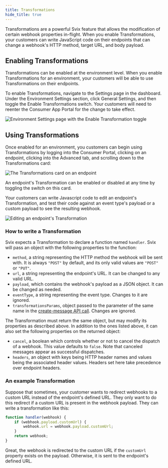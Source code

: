 ```yaml
---
title: Transformations
hide_title: true
---
```



<HeaderWithCopyButton title="Transformations" sourceMarkdown={RAW} />

Transformations are a powerful Svix feature that allows the modification of certain webhook properties in-flight. When you enable Transformations, your customers can write JavaScript code on their endpoints that can change a webhook's HTTP method, target URL, and body payload.

## Enabling Transformations

Transformations can be enabled at the environment level. When you enable Transformations for an environment, your customers will be able to use Transformations on their endpoints.

To enable Transformations, navigate to the Settings page in the dashboard. Under the Environment Settings section, click General Settings, and then toggle the Enable Transformations switch. Your customers will need to reenter the Consumer App Portal for the change to take effect.

![Environment Settings page with the Enable Transformation toggle](./img/enable-transformations.png)

## Using Transformations

Once enabled for an environment, you customers can begin using Transformations by logging into the Consumer Portal, clicking on an endpoint, clicking into the Advanced tab, and scrolling down to the Transformations card:

![The Transformations card on an endpoint](./img/transformations-card.png)

An endpoint's Transformation can be enabled or disabled at any time by toggling the switch on this card.

Your customers can write Javascript code to edit an endpoint's Transformation, and test their code against an event type's payload or a custom payload to see the resulting webhook.

![Editing an endpoint's Transformation](./img/edit-transformation.png)

### How to write a Transformation

Svix expects a Transformation to declare a function named `handler`. Svix will pass an object with the following properties to the function:

- `method`, a string representing the HTTP method the webhook will be sent with. It is always `"POST"` by default, and its only valid values are `"POST"` or `"PUT"`.
- `url`, a string representing the endpoint's URL. It can be changed to any valid URL.
- `payload`, which contains the webhook's payload as a JSON object. It can be changed as needed.
- `eventType`, a string representing the event type. Changes to it are ignored.
- `transformationsParams`, object passed to the parameter of the same name in the [create-message API call](https://api.svix.com/docs#tag/Message/operation/v1.message.create). Changes are ignored.

The Transformation must return the same object, but may modify its properties as described above.
In addition to the ones listed above, it can also set the following properties on the returned object:

- `cancel`, a boolean which controls whether or not to cancel the dispatch of a webhook. This value defaults to `false`. Note that canceled messages appear as successful dispatches.
- `headers`, an object with keys being HTTP header names and values being the associated header values. Headers set here take precedence over endpoint headers.

### An example Transformation

Suppose that sometimes, your customer wants to redirect webhooks to a custom URL instead of the endpoint's defined URL. They only want to do this redirect if a custom URL is present in the webhook payload. They can write a transformation like this:

```js
function handler(webhook) {
	if (webhook.payload.customUrl) {
		webhook.url = webhook.payload.customUrl;
	}
	return webhook;
}
```

Great, the webhook is redirected to the custom URL if the `customUrl` property exists on the payload. Otherwise, it is sent to the endpoint's defined URL.
